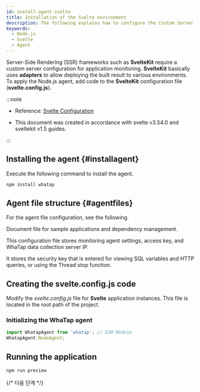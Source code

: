 ```yaml
---
id: install-agent-svelte
title: Installation of the Svelte environment
description: The following explains how to configure the Custom Server for monitoring the Node.js applications in the server-side rendering (SSR) framework such as Svelte.
keywords:
  - Node.js
  - Svelte
  - Agent
---
```


Server-Side Rendering (SSR) frameworks such as **SvelteKit** require a custom server configuration for application monitoring. **SvelteKit** basically uses **adapters** to allow deploying the built result to various environments. To apply the Node.js agent, add code to the **SvelteKit** configuration file (**svelte.config.js**). 

:::note

- Reference: [Svelte Configuration](https://kit.svelte.dev/docs/configuration)

- This document was created in accordance with svelte v3.54.0 and sveltekit v1.5 guides.

:::

## Installing the agent {#installagent}

Execute the following command to install the agent.

```bash title="BASH"
npm install whatap
```

## Agent file structure {#agentfiles}

For the agent file configuration, see the following.

<Filetree name="whatap">

<FiletreeItem name="package.json" type="file">Document file for sample applications and dependency management.</FiletreeItem>

<FiletreeItem name="whatap.conf" type="file">This configuration file stores monitoring agent settings, access key, and WhaTap data collection server IP.</FiletreeItem>

<FiletreeItem name="security.conf (or paramkey.txt)" type="file">It stores the security key that is entered for viewing SQL variables and HTTP queries, or using the Thread stop function.</FiletreeItem>

</Filetree>

## Creating the svelte.config.js code

Modify the *svelte.config.js* file for **Svelte** application instances. This file is located in the root path of the project.

### Initializing the WhaTap agent

```typescript title="svelte.config.js"
import WhatapAgent from 'whatap'; // ESM Module
WhatapAgent.NodeAgent;
```

## Running the application

```bash title="SH"
npm run preview
```

{/* 다음 단계 */}

<NextSteps />

